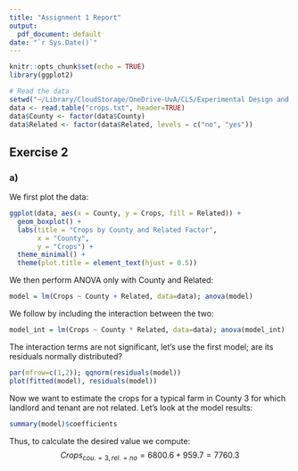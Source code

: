 ```yaml
---
title: "Assignment 1 Report"
output:
  pdf_document: default
date: "`r Sys.Date()`"
---
```


```r
knitr::opts_chunk$set(echo = TRUE)
library(ggplot2)

# Read the data
setwd("~/Library/CloudStorage/OneDrive-UvA/CLS/Experimental Design and Data Analysis/Assignment 1/EDDA_assignment1")
data <- read.table("crops.txt", header=TRUE)
data$County <- factor(data$County)  
data$Related <- factor(data$Related, levels = c("no", "yes"))
```

## Exercise 2

### a)

We first plot the data:

```r
ggplot(data, aes(x = County, y = Crops, fill = Related)) +
  geom_boxplot() +
  labs(title = "Crops by County and Related Factor",
       x = "County",
       y = "Crops") +
  theme_minimal() +
  theme(plot.title = element_text(hjust = 0.5))
```

We then perform ANOVA only with County and Related:
```r
model = lm(Crops ~ County + Related, data=data); anova(model)
```

We follow by including the interaction between the two:
```r
model_int = lm(Crops ~ County * Related, data=data); anova(model_int)
```

The interaction terms are not significant, let's use the first model; are its residuals normally distributed?

```r
par(mfrow=c(1,2)); qqnorm(residuals(model))
plot(fitted(model), residuals(model))
```

Now we want to estimate the crops for a typical farm in County 3 for which landlord and tenant are not related. Let's look at the model results:
```r
summary(model)$coefficients
```

Thus, to calculate the desired value we compute:
$$Crops_{cou.=3, rel.=no} = 6800.6 + 959.7 = 7760.3$$
